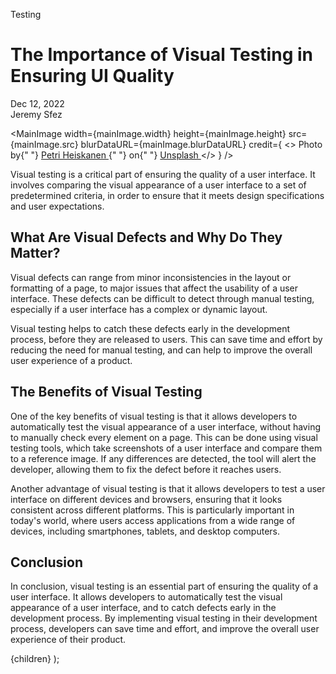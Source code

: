 
<Metadata>Testing</Metadata>

# The Importance of Visual Testing in Ensuring UI Quality

<Metadata>
  <div>Dec 12, 2022</div>
  <Separator />
  <div>Jeremy Sfez</div>
</Metadata>

<MainImage
  width={mainImage.width}
  height={mainImage.height}
  src={mainImage.src}
  blurDataURL={mainImage.blurDataURL}
  credit={
    <>
      Photo by{" "}
      <a href="https://unsplash.com/@pheiskan?utm_source=unsplash&utm_medium=referral&utm_content=creditCopyText">
        Petri Heiskanen
      </a>{" "}
      on{" "}
      <a href="https://unsplash.com/?utm_source=unsplash&utm_medium=referral&utm_content=creditCopyText">
        Unsplash
      </a>
    </>
  }
/>

Visual testing is a critical part of ensuring the quality of a user interface. It involves comparing the visual appearance of a user interface to a set of predetermined criteria, in order to ensure that it meets design specifications and user expectations.

## What Are Visual Defects and Why Do They Matter?

Visual defects can range from minor inconsistencies in the layout or formatting of a page, to major issues that affect the usability of a user interface. These defects can be difficult to detect through manual testing, especially if a user interface has a complex or dynamic layout.

Visual testing helps to catch these defects early in the development process, before they are released to users. This can save time and effort by reducing the need for manual testing, and can help to improve the overall user experience of a product.

## The Benefits of Visual Testing

One of the key benefits of visual testing is that it allows developers to automatically test the visual appearance of a user interface, without having to manually check every element on a page. This can be done using visual testing tools, which take screenshots of a user interface and compare them to a reference image. If any differences are detected, the tool will alert the developer, allowing them to fix the defect before it reaches users.

Another advantage of visual testing is that it allows developers to test a user interface on different devices and browsers, ensuring that it looks consistent across different platforms. This is particularly important in today's world, where users access applications from a wide range of devices, including smartphones, tablets, and desktop computers.

## Conclusion

In conclusion, visual testing is an essential part of ensuring the quality of a user interface. It allows developers to automatically test the visual appearance of a user interface, and to catch defects early in the development process. By implementing visual testing in their development process, developers can save time and effort, and improve the overall user experience of their product.

  <StaticPage title="Visual Testing Improve UI Quality">{children}</StaticPage>
);
